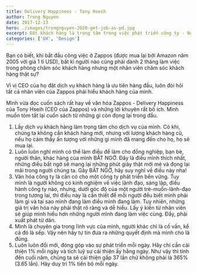 ```yaml
---
title: Delivery Happiness - Tony Hseih
author: Trong Nguyen
date: 2017-12-13
hero: ./images/trongnguyen-2020-get-job-as-pd.jpg
excerpt: Đặt khách hàng là trọng tâm trong việc phát triển công ty - Nói thì dễ, làm lại rất khó. Nhưng Zappos là một công ty làm xuất sắc trong việc này.
categories: ['UX', 'Design']
---
```


Bạn có biết, khi bắt đầu công việc ở Zappos (được mua lại bởi Amazon năm 2005 với giá 1 tỉ USD), bất kì người nào cũng phải dành 2 tháng làm việc trong phòng chăm sóc khách hàng nhưng một nhân viên chăm sóc khách hàng thật sự?

Vì vị CEO của họ đặt dịch vụ khách hàng là ưu tiên hàng đầu, luôn đòi hỏi tất cả nhân viên của Zappos phải hiểu khách hàng của mình.

Mình vừa đọc cuốn sách rất hay về văn hóa Zappos - Delivery Happiness của Tony Hseih (CEO của Zappos) và những lời khuyên rất bố ích. Mình muốn tóm tắt lại cuốn sách từ những gì còn đọng lại trong đầu.

1.  Lấy dịch vụ khách hàng làm trọng tâm cho dịch vụ của mình. Có khi, chúng ta không cần khách hàng mới, nhưng với lượng khách hàng cũ, nếu họ cảm thấy ấn tượng với những gì mình đã mang đến cho họ, họ sẽ mua lại.
2.  Luôn luôn nghĩ mình có thể làm điều để làm cho đồng nghiệp, bạn bè, người thân, khác hàng của mình BẤT NGỜ. Đây là điều mình thích nhất, những điều bất ngờ sẽ mang lại những phút giây thật mới mẻ và đọng lại mãi trong người chúng ta. Gây BẤT NGỜ, hãy suy nghĩ về điều này nha!
3.  Văn hóa công ty là cần có cho một công ty phát triễn bền vững. Tuy mình là người không có kinh nghiệm về việc lãnh đạo, sáng lập, điều hành công ty nào, nhưng, dưới góc độ của một người trẻ-muốn-lãnh-đạo trong tương lai, thì điều này là cần thiết để mỗi người đều biết mình phải làm gì và tại sao mình đang làm điều mình đang làm. Tuy nhiên, những giá trị văn hóa này phải thật rõ ràng và dễ hiểu. Lấy ý kiến từ nhân viên sẽ giúp mình hiểu hơn những người mình đang làm việc cùng. Đấy, phải xuất phát từ dân.
4.  Mình là chuyên gia trong lĩnh vực của mình, người khác chỉ là cố vấn, kể cả đó là sếp. Vậy nên hãy tự tin đưa ra những quyết định mà mình cho là đúng.
5.  Luôn luôn đổi mới, đóng góp vào sự phát triển mỗi ngày. Hãy chỉ cần cải thiện 1% mỗi ngày và tích luỹ sự cải thiện ấy hằng ngày. Như vậy thì tính đến cuối năm, chúng ta sẽ cải thiện gấp 37 lần chứ không phải là 365% (3.65 lần). Hãy duy trì 1% tiến bộ mỗi ngày.
